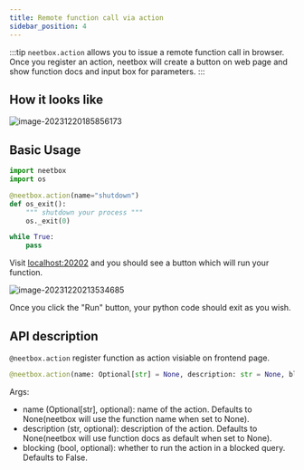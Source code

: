 ```yaml
---
title: Remote function call via action
sidebar_position: 4
---
```


:::tip
`neetbox.action` allows you to issue a remote function call in browser. Once you register an action, neetbox will create a button on web page and show function docs and input box for parameters.
:::

## How it looks like

![image-20231220185856173](./imgs/create-actions/image-20231220185856173.png)

## Basic Usage

```python
import neetbox
import os

@neetbox.action(name="shutdown")
def os_exit():
    """ shutdown your process """
    os._exit(0)

while True:
    pass
```

Visit [localhost:20202](http://localhost:20202) and you should see a button which will run your function.

![image-20231220213534685](./imgs/create-actions/image-20231220213534685.png)

Once you click the "Run" button, your python code should exit as you wish.

## API description

`@neetbox.action` register function as action visiable on frontend page.
```python
@neetbox.action(name: Optional[str] = None, description: str = None, blocking: bool = False)
```
Args:
- name (Optional[str], optional): name of the action. Defaults to None(neetbox will use the function name when set to None).
- description (str, optional): description of the action. Defaults to None(neetbox will use function docs as default when set to None).
- blocking (bool, optional): whether to run the action in a blocked query. Defaults to False.
